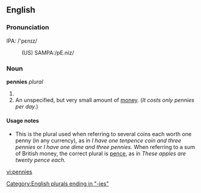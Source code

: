 ==English==

===Pronunciation===
IPA: /'pɛnɪz/
:(US) SAMPA:/pE.niz/

===Noun===
'''pennies''' ''plural''

# {{plural of|[[penny]]}}
# An unspecified, but very small amount of [[money]].  (''It costs only pennies per day.'')

====Usage notes====
*This is the plural used when referring to several coins each worth one penny (in any currency), as in ''I have one tenpence coin and three pennies'' or ''I have one dime and three pennies.''  When referring to a sum of British money, the correct plural is [[pence]], as in ''These apples are twenty pence each.''

[[Category:English plurals ending in "-ies"]]

[[vi:pennies]]